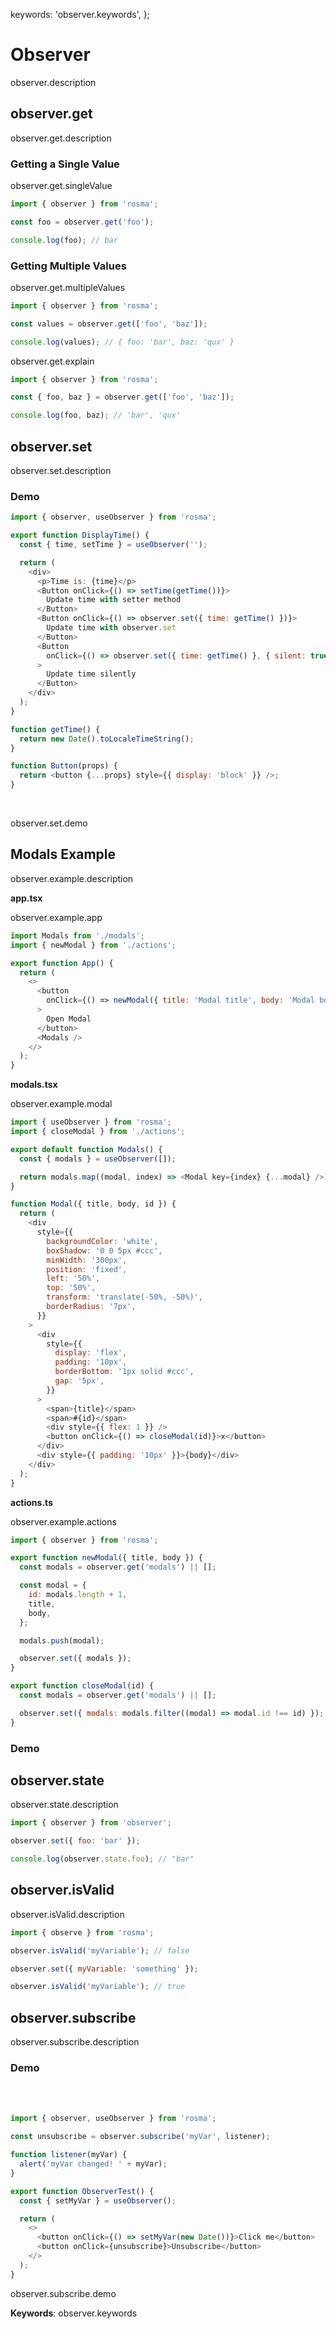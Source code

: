
  keywords: 'observer.keywords',
};

# Observer

observer.description

## observer.get

observer.get.description

### Getting a Single Value

observer.get.singleValue

```javascript
import { observer } from 'rosma';

const foo = observer.get('foo');

console.log(foo); // bar
```

### Getting Multiple Values

observer.get.multipleValues

```javascript
import { observer } from 'rosma';

const values = observer.get(['foo', 'baz']);

console.log(values); // { foo: 'bar', baz: 'qux' }
```

observer.get.explain

```javascript
import { observer } from 'rosma';

const { foo, baz } = observer.get(['foo', 'baz']);

console.log(foo, baz); // 'bar', 'qux'
```

## observer.set

observer.set.description

### Demo

```javascript
import { observer, useObserver } from 'rosma';

export function DisplayTime() {
  const { time, setTime } = useObserver('');

  return (
    <div>
      <p>Time is: {time}</p>
      <Button onClick={() => setTime(getTime())}>
        Update time with setter method
      </Button>
      <Button onClick={() => observer.set({ time: getTime() })}>
        Update time with observer.set
      </Button>
      <Button
        onClick={() => observer.set({ time: getTime() }, { silent: true })}
      >
        Update time silently
      </Button>
    </div>
  );
}

function getTime() {
  return new Date().toLocaleTimeString();
}

function Button(props) {
  return <button {...props} style={{ display: 'block' }} />;
}
```

<DisplayTime />
<br />

observer.set.demo

## Modals Example

observer.example.description

**app.tsx**

observer.example.app

```javascript
import Modals from './modals';
import { newModal } from './actions';

export function App() {
  return (
    <>
      <button
        onClick={() => newModal({ title: 'Modal title', body: 'Modal body' })}
      >
        Open Modal
      </button>
      <Modals />
    </>
  );
}
```

**modals.tsx**

observer.example.modal

```javascript
import { useObserver } from 'rosma';
import { closeModal } from './actions';

export default function Modals() {
  const { modals } = useObserver([]);

  return modals.map((modal, index) => <Modal key={index} {...modal} />);
}

function Modal({ title, body, id }) {
  return (
    <div
      style={{
        backgroundColor: 'white',
        boxShadow: '0 0 5px #ccc',
        minWidth: '300px',
        position: 'fixed',
        left: '50%',
        top: '50%',
        transform: 'translate(-50%, -50%)',
        borderRadius: '7px',
      }}
    >
      <div
        style={{
          display: 'flex',
          padding: '10px',
          borderBottom: '1px solid #ccc',
          gap: '5px',
        }}
      >
        <span>{title}</span>
        <span>#{id}</span>
        <div style={{ flex: 1 }} />
        <button onClick={() => closeModal(id)}>x</button>
      </div>
      <div style={{ padding: '10px' }}>{body}</div>
    </div>
  );
}
```

**actions.ts**

observer.example.actions

```javascript
import { observer } from 'rosma';

export function newModal({ title, body }) {
  const modals = observer.get('modals') || [];

  const modal = {
    id: modals.length + 1,
    title,
    body,
  };

  modals.push(modal);

  observer.set({ modals });
}

export function closeModal(id) {
  const modals = observer.get('modals') || [];

  observer.set({ modals: modals.filter((modal) => modal.id !== id) });
}
```

### Demo

<App />

## observer.state

observer.state.description

```js
import { observer } from 'observer';

observer.set({ foo: 'bar' });

console.log(observer.state.foo); // "bar"
```

## observer.isValid

observer.isValid.description

```javascript
import { observe } from 'rosma';

observer.isValid('myVariable'); // false

observer.set({ myVariable: 'something' });

observer.isValid('myVariable'); // true
```

## observer.subscribe

observer.subscribe.description

### Demo

<ObserverTest />

<br />
<br />

```javascript
import { observer, useObserver } from 'rosma';

const unsubscribe = observer.subscribe('myVar', listener);

function listener(myVar) {
  alert('myVar changed! ' + myVar);
}

export function ObserverTest() {
  const { setMyVar } = useObserver();

  return (
    <>
      <button onClick={() => setMyVar(new Date())}>Click me</button>
      <button onClick={unsubscribe}>Unsubscribe</button>
    </>
  );
}
```

observer.subscribe.demo

**Keywords**: observer.keywords
